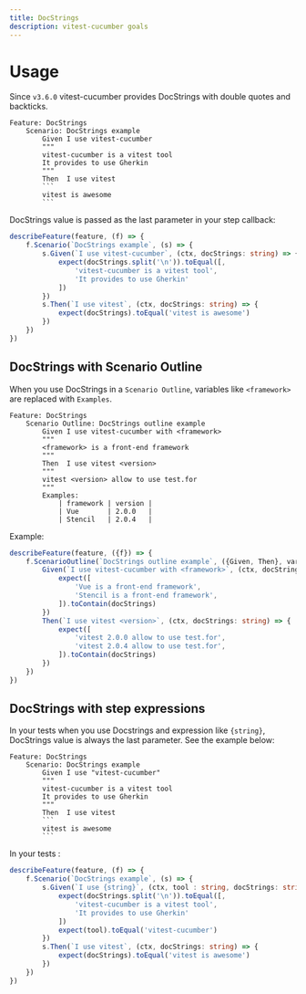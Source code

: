 ```yaml
---
title: DocStrings
description: vitest-cucumber goals
---
```



# Usage

Since `v3.6.0` vitest-cucumber provides DocStrings with double quotes and backticks.

~~~gherkin
Feature: DocStrings
    Scenario: DocStrings example
        Given I use vitest-cucumber
        """
        vitest-cucumber is a vitest tool
        It provides to use Gherkin
        """
        Then  I use vitest
        ```
        vitest is awesome
        ```
~~~

DocStrings value is passed as the last parameter in your step callback: 

~~~typescript
describeFeature(feature, (f) => {
    f.Scenario(`DocStrings example`, (s) => {
        s.Given(`I use vitest-cucumber`, (ctx, docStrings: string) => {
            expect(docStrings.split('\n')).toEqual([,
                'vitest-cucumber is a vitest tool',
                'It provides to use Gherkin'
            ])
        })
        s.Then(`I use vitest`, (ctx, docStrings: string) => {
            expect(docStrings).toEqual('vitest is awesome')
        })
    })
})
~~~

## DocStrings with Scenario Outline

When you use DocStrings in a `Scenario Outline`, variables like `<framework>`
are replaced with `Examples`.

~~~gherkin
Feature: DocStrings
    Scenario Outline: DocStrings outline example
        Given I use vitest-cucumber with <framework>
        """
        <framework> is a front-end framework
        """
        Then  I use vitest <version>
        """
        vitest <version> allow to use test.for
        """
        Examples:
            | framework | version |
            | Vue       | 2.0.0   |
            | Stencil   | 2.0.4   |
~~~

Example: 

~~~typescript
describeFeature(feature, ({f}) => {
    f.ScenarioOutline(`DocStrings outline example`, ({Given, Then}, variables) => {
        Given(`I use vitest-cucumber with <framework>`, (ctx, docStrings: string) => {
            expect([
                'Vue is a front-end framework',
                'Stencil is a front-end framework',
            ]).toContain(docStrings)
        })
        Then(`I use vitest <version>`, (ctx, docStrings: string) => {
            expect([
                'vitest 2.0.0 allow to use test.for',
                'vitest 2.0.4 allow to use test.for',
            ]).toContain(docStrings)
        })
    })
})
~~~

## DocStrings with step expressions

In your tests when you use Docstrings and expression like `{string}`, DocStrings value is always the last parameter.
See the example below: 

~~~gherkin
Feature: DocStrings
    Scenario: DocStrings example
        Given I use "vitest-cucumber"
        """
        vitest-cucumber is a vitest tool
        It provides to use Gherkin
        """
        Then  I use vitest
        ```
        vitest is awesome
        ```
~~~

In your tests : 

~~~typescript
describeFeature(feature, (f) => {
    f.Scenario(`DocStrings example`, (s) => {
        s.Given(`I use {string}`, (ctx, tool : string, docStrings: string) => {
            expect(docStrings.split('\n')).toEqual([,
                'vitest-cucumber is a vitest tool',
                'It provides to use Gherkin'
            ])
            expect(tool).toEqual('vitest-cucumber')
        })
        s.Then(`I use vitest`, (ctx, docStrings: string) => {
            expect(docStrings).toEqual('vitest is awesome')
        })
    })
})
~~~


